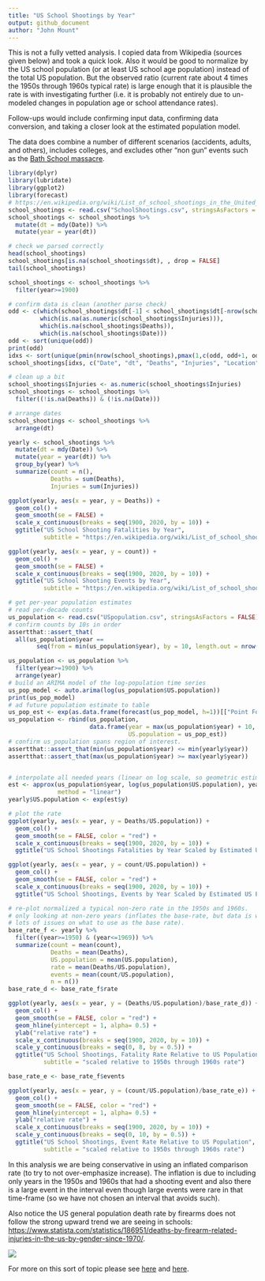 ```yaml
---
title: "US School Shootings by Year"
output: github_document
author: "John Mount"
---
```


This is not a fully vetted analysis.  I copied data from Wikipedia (sources given below) and took a quick look. Also it would be good to normalize by the US school population (or at least US school age population) instead of the total US population.  But the observed ratio (current rate about 4 times the 1950s through 1960s typical rate) is large enough that it is plausible the rate is with investigating further (i.e. it is probably not entirely due to un-modeled changes in population age or school attendance rates).  

Follow-ups would include confirming input data, confirming data conversion, and taking a closer look at the estimated population model.

The data does combine a number of different scenarios (accidents, adults, and others), includes colleges, and excludes other "non gun" events such as the [Bath School massacre](https://en.wikipedia.org/wiki/Bath_School_disaster). 

```r
library(dplyr)
library(lubridate)
library(ggplot2)
library(forecast)
# https://en.wikipedia.org/wiki/List_of_school_shootings_in_the_United_States
school_shootings <- read.csv("SchoolShootings.csv", stringsAsFactors = FALSE)
school_shootings <- school_shootings %>%
  mutate(dt = mdy(Date)) %>%
  mutate(year = year(dt)) 

# check we parsed correctly
head(school_shootings)
school_shootings[is.na(school_shootings$dt), , drop = FALSE]
tail(school_shootings)

school_shootings <- school_shootings %>%
  filter(year>=1900)

# confirm data is clean (another parse check)
odd <- c(which(school_shootings$dt[-1] < school_shootings$dt[-nrow(school_shootings)]),
         which(is.na(as.numeric(school_shootings$Injuries))),
         which(is.na(school_shootings$Deaths)),
         which(is.na(school_shootings$Date)))
odd <- sort(unique(odd))
print(odd)
idxs <- sort(unique(pmin(nrow(school_shootings),pmax(1,c(odd, odd+1, odd-1)))))
school_shootings[idxs, c("Date", "dt", "Deaths", "Injuries", "Location"), drop=FALSE]

# clean up a bit
school_shootings$Injuries <- as.numeric(school_shootings$Injuries)
school_shootings <- school_shootings %>%
  filter((!is.na(Deaths)) & (!is.na(Date)))

# arrange dates
school_shootings <- school_shootings %>%
  arrange(dt)

yearly <- school_shootings %>%
  mutate(dt = mdy(Date)) %>%
  mutate(year = year(dt)) %>%
  group_by(year) %>%
  summarize(count = n(), 
            Deaths = sum(Deaths), 
            Injuries = sum(Injuries)) 

ggplot(yearly, aes(x = year, y = Deaths)) + 
  geom_col() + 
  geom_smooth(se = FALSE) +
  scale_x_continuous(breaks = seq(1900, 2020, by = 10)) +
  ggtitle("US School Shooting Fatalities by Year",
          subtitle = "https://en.wikipedia.org/wiki/List_of_school_shootings_in_the_United_States")

ggplot(yearly, aes(x = year, y = count)) + 
  geom_col() + 
  geom_smooth(se = FALSE) +
  scale_x_continuous(breaks = seq(1900, 2020, by = 10)) +
  ggtitle("US School Shooting Events by Year",
          subtitle = "https://en.wikipedia.org/wiki/List_of_school_shootings_in_the_United_States")

# get per-year population estimates
# read per-decade counts
us_population <- read.csv("USpopulation.csv", stringsAsFactors = FALSE)
# confirm counts by 10s in order
assertthat::assert_that(
  all(us_population$year == 
        seq(from = min(us_population$year), by = 10, length.out = nrow(us_population))))

us_population <- us_population %>%
  filter(year>=1900) %>% 
  arrange(year) 
# build an ARIMA model of the log-population time series
us_pop_model <- auto.arima(log(us_population$US.population))
print(us_pop_model)
# ad future population estimate to table
us_pop_est <- exp(as.data.frame(forecast(us_pop_model, h=1))[["Point Forecast"]][[1]])
us_population <- rbind(us_population, 
                       data.frame(year = max(us_population$year) + 10,
                                  US.population = us_pop_est))
# confirm us_population spans region of interest.
assertthat::assert_that(min(us_population$year) <= min(yearly$year))
assertthat::assert_that(max(us_population$year) >= max(yearly$year))


# interpolate all needed years (linear on log scale, so geometric estimate)
est <- approx(us_population$year, log(us_population$US.population), yearly$year,
              method = "linear")
yearly$US.population <- exp(est$y)

# plot the rate
ggplot(yearly, aes(x = year, y = Deaths/US.population)) + 
  geom_col() + 
  geom_smooth(se = FALSE, color = "red") +
  scale_x_continuous(breaks = seq(1900, 2020, by = 10)) +
  ggtitle("US School Shootings Fatalities by Year Scaled by Estimated US Population")

ggplot(yearly, aes(x = year, y = count/US.population)) + 
  geom_col() + 
  geom_smooth(se = FALSE, color = "red") +
  scale_x_continuous(breaks = seq(1900, 2020, by = 10)) +
  ggtitle("US School Shootings, Events by Year Scaled by Estimated US Population")

# re-plot normalized a typical non-zero rate in the 1950s and 1960s.
# only looking at non-zero years (inflates the base-rate, but data is wild so 
# lots of issues on what to use as the base rate).
base_rate_f <- yearly %>%
  filter((year>=1950) & (year<=1969)) %>%
  summarize(count = mean(count), 
            Deaths = mean(Deaths), 
            US.population = mean(US.population),
            rate = mean(Deaths/US.population),
            events = mean(count/US.population),
            n = n())
base_rate_d <- base_rate_f$rate

ggplot(yearly, aes(x = year, y = (Deaths/US.population)/base_rate_d)) + 
  geom_col() + 
  geom_smooth(se = FALSE, color = "red") +
  geom_hline(yintercept = 1, alpha= 0.5) +
  ylab("relative rate") +
  scale_x_continuous(breaks = seq(1900, 2020, by = 10)) +
  scale_y_continuous(breaks = seq(0, 8, by = 0.5)) +
  ggtitle("US School Shootings, Fatality Rate Relative to US Population",
          subtitle = "scaled relative to 1950s through 1960s rate")

base_rate_e <- base_rate_f$events

ggplot(yearly, aes(x = year, y = (count/US.population)/base_rate_e)) + 
  geom_col() + 
  geom_smooth(se = FALSE, color = "red") +
  geom_hline(yintercept = 1, alpha= 0.5) +
  ylab("relative rate") +
  scale_x_continuous(breaks = seq(1900, 2020, by = 10)) +
  scale_y_continuous(breaks = seq(0, 10, by = 0.5)) +
  ggtitle("US School Shootings, Event Rate Relative to US Population",
          subtitle = "scaled relative to 1950s through 1960s rate")
```

In this analysis we are being conservative in using an inflated comparison rate (to
try to not over-emphasize increase). The inflation is due to including only years 
in the 1950s and 1960s that had a shooting event and also there is a large event 
in the interval even though large events were rare in that time-frame
(so we have not chosen an interval that avoids such).

Also notice the US general population death rate by firearms does not follow the strong
upward trend we are seeing in schools: [https://www.statista.com/statistics/186951/deaths-by-firearm-related-injuries-in-the-us-by-gender-since-1970/](https://www.statista.com/statistics/186951/deaths-by-firearm-related-injuries-in-the-us-by-gender-since-1970/).

[<img src="FirearmGraph.png">](https://www.statista.com/statistics/186951/deaths-by-firearm-related-injuries-in-the-us-by-gender-since-1970/)

For more on this sort of topic please see [here](https://twitter.com/datavisitor/status/997286180529074178) and [here](http://annals.org/aim/fullarticle/2679556/comparison-rates-firearm-nonfirearm-homicide-suicide-black-white-non-hispanic).

